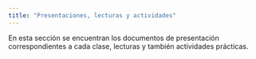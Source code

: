 ---
title: "Presentaciones, lecturas y actividades"
---

En esta sección se encuentran los documentos de presentación correspondientes a cada clase, lecturas y también actividades prácticas.
